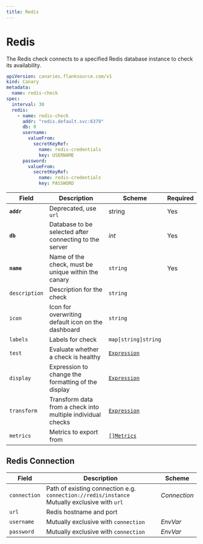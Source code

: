 ```yaml
---
title: Redis
---
```


# <Icon name="redis" /> Redis

The Redis check connects to a specified Redis database instance to check its availability.

```yaml
apiVersion: canaries.flanksource.com/v1
kind: Canary
metadata:
  name: redis-check
spec:
  interval: 30
  redis:
    - name: redis-check
      addr: "redis.default.svc:6379"
      db: 0
      username:
        valueFrom:
          secretKeyRef:
            name: redis-credentials
            key: USERNAME
      password:
        valueFrom:
          secretKeyRef:
            name: redis-credentials
            key: PASSWORD
```

| Field | Description | Scheme | Required |
| ----- | ----------- | ------ | -------- |
| **`addr`** | Deprecated, use `url` | string | Yes |
| **`db`** | Database to be selected after connecting to the server | *int* | Yes |
| **`name`**    | Name of the check, must be unique within the canary         | `string`                                     | Yes      |
| `description` | Description for the check                                   | `string`                                     |          |
| `icon`        | Icon for overwriting default icon on the dashboard          | `string`                                     |          |
| `labels`      | Labels for check                                            | `map[string]string`                          |          |
| `test`        | Evaluate whether a check is healthy                         | [`Expression`](../concepts/health-evaluation)  |          |
| `display`     | Expression to change the formatting of the display          | [`Expression`](../concepts/display-formatting) |          |
| `transform`   | Transform data from a check into multiple individual checks | [`Expression`](../concepts/transforms)          |          |
| `metrics`     | Metrics to export from                                      | [`[]Metrics`](../concepts/metrics-exporter)    |          |

## Redis Connection

| Field        | Description                                                  | Scheme                                            |
| ------------ | ------------------------------------------------------------ | ------------------------------------------------- |
| `connection` | Path of existing connection e.g. `connection://redis/instance` <br />Mutually exclusive with `url` <br /><Commercial /> | <CommonLink to="connection" >*Connection*</CommonLink>          |
| `url`        | Redis hostname and port                                      |                                                   |
| `username`   | <SkipOSS>Mutually exclusive with `connection`</SkipOSS>                           | <CommonLink to="authentication">*EnvVar*</CommonLink> |
| `password`   | <SkipOSS>Mutually exclusive with `connection`</SkipOSS>                           | <CommonLink to="authentication">*EnvVar*</CommonLink> |
